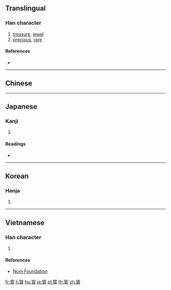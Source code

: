 {{also|寶}}
==Translingual==

===Han character===
{{Han char|rn=40|rad=宀|as=16|sn=19|four=|canj=JMFC|ids=⿳宀珎貝}}

# [[treasure]], [[jewel]]
# [[precious]], [[rare]]

====References====
* {{Han ref|kx=0293.050|dkj=07366|dj=0579.250|hdz=20957.080|uh=5BF3|ud=23539}}

----

==Chinese==
{{zh-see|寶|v}}

----

==Japanese==

===Kanji===
{{ja-kanji|grade=|rs=宀16}}

# {{defn|lang=ja|sort=宀16}}

====Readings====
* {{ja-readings|on=[[ほう]] (hō)|kun=[[たから]] (takara)}}

----

==Korean==

===Hanja===
{{ko-hanja|hangeul=보|rv=bo|mr=po}}

# {{defn|lang=ko|sort=宀16}}

----

==Vietnamese==

===Han character===
{{vi-readings|rs=宀16|hanviet=bảo}}

# {{defn|lang=vi|sort=宀16}}

====References====
* [http://nomfoundation.org/common/nom_details.php?codepoint=5bf3 Nom Foundation]

[[fr:寳]]
[[li:寳]]
[[hu:寳]]
[[ja:寳]]
[[pl:寳]]
[[th:寳]]
[[zh:寳]]